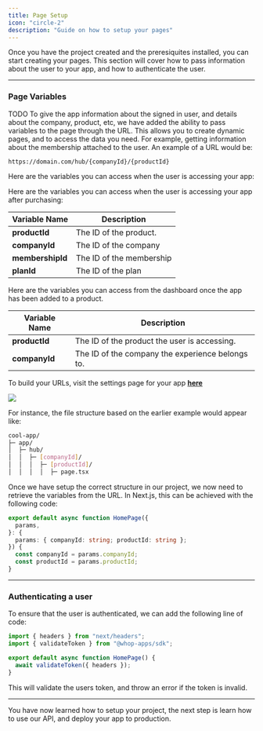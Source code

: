 ```yaml
---
title: Page Setup
icon: "circle-2"
description: "Guide on how to setup your pages"
---
```


Once you have the project created and the preresiquites installed, you can start creating your pages. This section will cover how to pass information about the user to your app, and how to authenticate the user.

---

### Page Variables

TODO To give the app information about the signed in user, and details about the company, product, etc, we have added the ability to pass variables to the page through the URL. This allows you to create dynamic pages, and to access the data you need. For example, getting information about the membership attached to the user. An example of a URL would be:

```
https://domain.com/hub/{companyId}/{productId}
```

Here are the variables you can access when the user is accessing your app:

<AccordionGroup>

<Accordion title="Consumer Page" >

Here are the variables you can access when the user is accessing your app after purchasing:

| Variable Name    | Description                                          |
| ---------------- | ---------------------------------------------------- |
| **productId**    | The ID of the product.            |
| **companyId**    | The ID of the company     |
| **membershipId** | The ID of the membership |
| **planId**       | The ID of the plan         |

</Accordion>

<Accordion title="Company Page">

Here are the variables you can access from the dashboard once the app has been added to a product.

| Variable Name    | Description                                      |
| ---------------- | ------------------------------------------------ |
| **productId**    | The ID of the product the user is accessing.     |
| **companyId**    | The ID of the company the experience belongs to. |

</Accordion>

</AccordionGroup>

To build your URLs, visit the settings page for your app [**here**](https://dash.whop.com/settings/developer)

<Frame
  caption="Make sure all variable names are formatted correctly. They should be pre-fixed
  with `$`"
>
  <img src="https://i.imgur.com/TB1Q8ja.png" />
</Frame>

For instance, the file structure based on the earlier example would appear like:

```bash
cool-app/
├─ app/
│  ├─ hub/
│  │  ├─ [companyId]/
│  │  │  ├─ [productId]/
│  │  │  │  ├─ page.tsx
```

Once we have setup the correct structure in our project, we now need to retrieve the variables from the URL. In Next.js, this can be achieved with the following code:

```typescript
export default async function HomePage({
  params,
}: {
  params: { companyId: string; productId: string };
}) {
  const companyId = params.companyId;
  const productId = params.productId;
}
```

---

### Authenticating a user

To ensure that the user is authenticated, we can add the following line of code:

```typescript
import { headers } from "next/headers";
import { validateToken } from "@whop-apps/sdk";

export default async function HomePage() {
  await validateToken({ headers });
}
```

This will validate the users token, and throw an error if the token is invalid.

---

You have now learned how to setup your project, the next step is learn how to use our API, and deploy your app to production.
